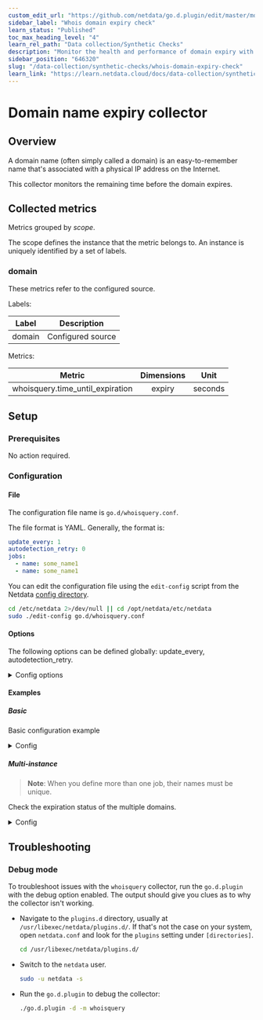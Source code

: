 ```yaml
---
custom_edit_url: "https://github.com/netdata/go.d.plugin/edit/master/modules/whoisquery/README.md"
sidebar_label: "Whois domain expiry check"
learn_status: "Published"
toc_max_heading_level: "4"
learn_rel_path: "Data collection/Synthetic Checks"
description: "Monitor the health and performance of domain expiry with zero configuration, per-second metric granularity, and interactive visualizations."
sidebar_position: "646320"
slug: "/data-collection/synthetic-checks/whois-domain-expiry-check"
learn_link: "https://learn.netdata.cloud/docs/data-collection/synthetic-checks/whois-domain-expiry-check"
---
```

# Domain name expiry collector

## Overview

A domain name (often simply called a domain) is an easy-to-remember name
that's associated with a physical IP address on the Internet.

This collector monitors the remaining time before the domain expires.

## Collected metrics

Metrics grouped by *scope*.

The scope defines the instance that the metric belongs to. An instance is uniquely identified by a set of labels.

### domain

These metrics refer to the configured source.

Labels:

| Label  | Description       |
|--------|-------------------|
| domain | Configured source |

Metrics:

| Metric                           | Dimensions |  Unit   |
|----------------------------------|:----------:|:-------:|
| whoisquery.time_until_expiration |   expiry   | seconds |

## Setup

### Prerequisites

No action required.

### Configuration

#### File

The configuration file name is `go.d/whoisquery.conf`.

The file format is YAML. Generally, the format is:

```yaml
update_every: 1
autodetection_retry: 0
jobs:
  - name: some_name1
  - name: some_name1
```

You can edit the configuration file using the `edit-config` script from the
Netdata [config directory](/docs/configuring/configuration#the-netdata-config-directory).

```bash
cd /etc/netdata 2>/dev/null || cd /opt/netdata/etc/netdata
sudo ./edit-config go.d/whoisquery.conf
```

#### Options

The following options can be defined globally: update_every, autodetection_retry.

<details>
<summary>Config options</summary>

|              Name              | Description                                                        | Default | Required |
|:------------------------------:|--------------------------------------------------------------------|:-------:|:--------:|
|          update_every          | Data collection frequency.                                         |    1    |          |
|      autodetection_retry       | Re-check interval in seconds. Zero means not to schedule re-check. |    0    |          |
|             source             | Domain address.                                                    |         |   yes    |
| days_until_expiration_warning  | Number of days before the alarm status is warning.                 |   30    |          |
| days_until_expiration_critical | Number of days before the alarm status is critical.                |   15    |          |
|            timeout             | The query timeout in seconds.                                      |    5    |          |

</details>

#### Examples

##### Basic

Basic configuration example
<details>
<summary>Config</summary>

```yaml
jobs:
  - name: my_site
    source: my_site.com
```

</details>

##### Multi-instance

> **Note**: When you define more than one job, their names must be unique.

Check the expiration status of the multiple domains.

<details>
<summary>Config</summary>

```yaml
jobs:
  - name: my_site1
    source: my_site1.com

  - name: my_site2
    source: my_site2.com
```

</details>

## Troubleshooting

### Debug mode

To troubleshoot issues with the `whoisquery` collector, run the `go.d.plugin` with the debug option enabled. The output
should give you clues as to why the collector isn't working.

- Navigate to the `plugins.d` directory, usually at `/usr/libexec/netdata/plugins.d/`. If that's not the case on
  your system, open `netdata.conf` and look for the `plugins` setting under `[directories]`.

  ```bash
  cd /usr/libexec/netdata/plugins.d/
  ```

- Switch to the `netdata` user.

  ```bash
  sudo -u netdata -s
  ```

- Run the `go.d.plugin` to debug the collector:

  ```bash
  ./go.d.plugin -d -m whoisquery
  ```
